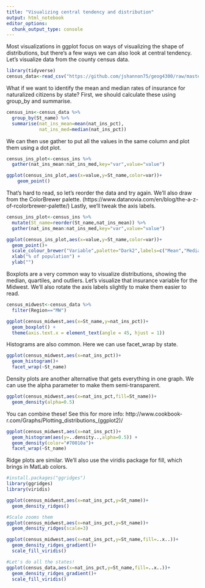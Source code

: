```yaml
---
title: "Visualizing central tendency and distribution"
output: html_notebook
editor_options: 
  chunk_output_type: console
---
```


Most visualizations in ggplot focus on ways of visualizing the shape of distributions, but there's a few ways we can also look at central tendency. Let's visualize data from the county census data. 

```r
library(tidyverse)
census_data<-read_csv("https://github.com/jshannon75/geog4300/raw/master/data/ACSCtyData_2014ACS.csv")
```

What if we want to identify the mean and median rates of insurance for naturalized citizens by state? First, we should calculate these using group_by and summarise.

```r
census_ins<-census_data %>%
  group_by(St_name) %>%
  summarise(nat_ins_mean=mean(nat_ins_pct),
            nat_ins_med=median(nat_ins_pct))
```

We can then use gather to put all the values in the same column and plot them using a dot plot.

```r
census_ins_plot<-census_ins %>%
  gather(nat_ins_mean:nat_ins_med,key="var",value="value")

ggplot(census_ins_plot,aes(x=value,y=St_name,color=var))+
    geom_point()
```

That's hard to read, so let's reorder the data and try again. We'll also draw from the ColorBrewer palette. (https://www.datanovia.com/en/blog/the-a-z-of-rcolorbrewer-palette/) Lastly, we'll tweak the axis labels.

```r
census_ins_plot<-census_ins %>%
  mutate(St_name=reorder(St_name,nat_ins_mean)) %>%
  gather(nat_ins_mean:nat_ins_med,key="var",value="value")

ggplot(census_ins_plot,aes(x=value,y=St_name,color=var))+
  geom_point()+
  scale_colour_brewer("Variable",palette="Dark2",labels=c("Mean","Median"))+
  xlab("% of population") +
  ylab("")
```

Boxplots are a very common way to visualize distributions, showing the median, quartiles, and outliers. Let's visualize that insurance variable for the Midwest. We'll also rotate the axis labels slightly to make them easier to read.

```r
census_midwest<-census_data %>%
  filter(Region=="MW")

ggplot(census_midwest,aes(x=St_name,y=nat_ins_pct))+
  geom_boxplot() +
  theme(axis.text.x = element_text(angle = 45, hjust = 1))
```

Histograms are also common. Here we can use facet_wrap by state.

```r
ggplot(census_midwest,aes(x=nat_ins_pct))+
  geom_histogram()+
  facet_wrap(~St_name)
```

Density plots are another alternative that gets everything in one graph. We can use the alpha parameter to make them semi-transparent.

```r
ggplot(census_midwest,aes(x=nat_ins_pct,fill=St_name))+
  geom_density(alpha=0.5)
```

You can combine these! See this for more info: http://www.cookbook-r.com/Graphs/Plotting_distributions_(ggplot2)/

```r
ggplot(census_midwest,aes(x=nat_ins_pct))+
  geom_histogram(aes(y=..density..,alpha=0.5)) +
  geom_density(color="#70010a")+
  facet_wrap(~St_name)
```

Ridge plots are similar. We'll also use the viridis package for fill, which brings in MatLab colors.

```r
#install.packages("ggridges")
library(ggridges)
library(viridis)

ggplot(census_midwest,aes(x=nat_ins_pct,y=St_name))+
  geom_density_ridges()

#Scale zooms them
ggplot(census_midwest,aes(x=nat_ins_pct,y=St_name))+
  geom_density_ridges(scale=3)

ggplot(census_midwest,aes(x=nat_ins_pct,y=St_name,fill=..x..))+
  geom_density_ridges_gradient()+
  scale_fill_viridis()

#Let's do all the states!
ggplot(census_data,aes(x=nat_ins_pct,y=St_name,fill=..x..))+
  geom_density_ridges_gradient()+
  scale_fill_viridis()
```


